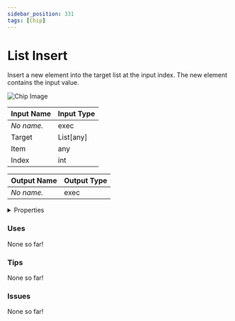```yaml
---
sidebar_position: 331
tags: [Chip]
---
```


# List Insert

Insert a new element into the target list at the input index. The new element contains the input value.



![Chip Image](/svg/592c8aab-9489-492f-a4aa-1e558e6a8ce7.svg)

| Input Name | Input Type |
|-----------|-----------|
| *No name.* | exec |
| Target | List[any] |
| Item | any |
| Index | int |

| Output Name | Output Type |
|-----------|-----------|
| *No name.* | exec |


<details>
  <summary>Properties</summary>
  <div>
    <div>
    <table>
      <thead>
        <tr>
          <th>Is beta required?</th>
          <th>❌</th>
        </tr>
        <tr>
          <th>Is this chip a trolling risk?</th>
          <th>❌</th>
        </tr>
        <tr>
          <th>Chip UUPD</th>
          <th>._uuid</th>
        </tr>
      </thead>
    </table>
    </div>
  </div>
</details>

### Uses

None so far!

### Tips

None so far!

### Issues

None so far!